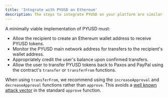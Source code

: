 ```yaml
---
title: 'Integrate with PYUSD on Ethereum'
description: The steps to integrate PYUSD on your platform are similar to executing smart contract functions for other ERC20 tokens.
---
```



A minimally viable implementation of PYUSD must:

- Allow the recipient to create an Ethereum wallet address to receive PYUSD tokens.
- Monitor the PYUSD main network address for transfers to the recipient's wallet address.
- Appropriately credit the user's balance upon confirmed transfers.
- Allow the user to transfer PYUSD tokens back to Paxos and PayPal using the contract's `transfer` or `transferFrom` functions.

When using `transferFrom`, we recommend using the `increaseApproval` and `decreaseApproval` functions rather than `approve`.
This avoids a [well known attack vector](https://github.com/ethereum/ercs/blob/master/ERCS/erc-20.md) in the standard `approve` function.
